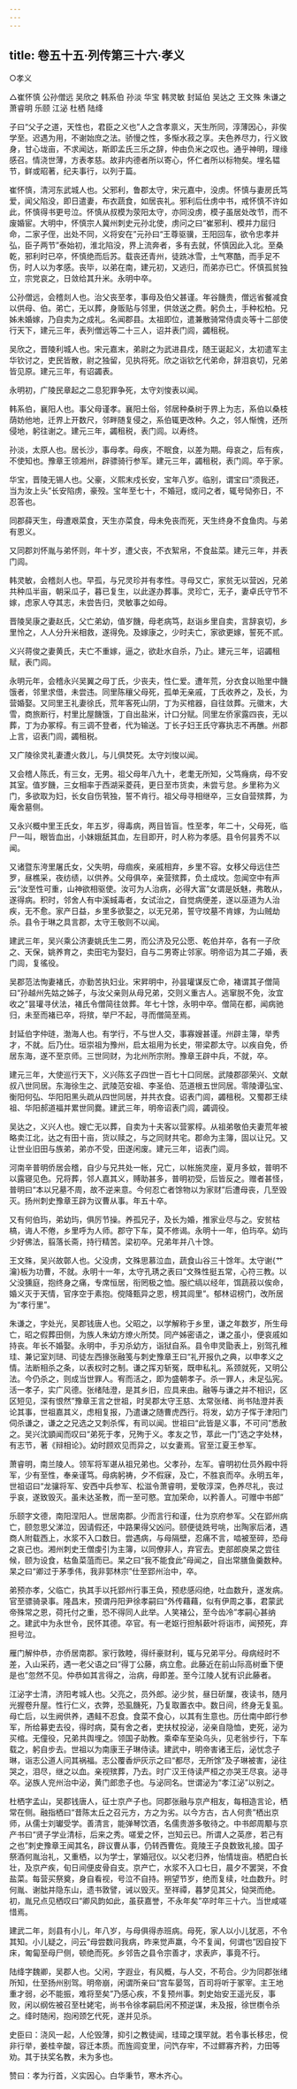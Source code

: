 ```yaml
---
---
---
```

title: 卷五十五·列传第三十六·孝义
---

○孝义

△崔怀慎  公孙僧远  吴欣之  韩系伯  孙淡  华宝  韩灵敏  封延伯  吴达之  王文殊  朱谦之  萧睿明  乐颐  江泌  杜栖  陆绛

子曰“父子之道，天性也，君臣之义也”人之含孝禀义，天生所同，淳薄因心，非俟学至。迟遇为用，不谢始庶之法。骄慢之性，多惭水菽之享。夫色养尽力，行义致身，甘心垅亩，不求闻达，斯即孟氏三乐之辞，仲由负米之叹也。通乎神明，理缘感召。情浇世薄，方表孝慈。故非内德者所以寄心，怀仁者所以标物矣。埋名韫节，鲜或昭著，纪夫事行，以列于篇。

崔怀慎，清河东武城人也。父邪利，鲁郡太守，宋元嘉中，没虏。怀慎与妻房氏笃爱，闻父陷没，即日遣妻，布衣蔬食，如居丧礼。邪利后仕虏中书，戒怀慎不许如此，怀慎得书更号泣。怀慎从叔模为荥阳太守，亦同没虏，模子虽居处改节，而不废婚宦。大明中，怀慎宗人冀州刺史元孙北使，虏问之曰“崔邪利、模并力屈归命，二家子侄，出处不同，义将安在”元孙曰“王尊驱骥，王阳回车，欲令忠孝并弘，臣子两节”泰始初，淮北陷没，界上流奔者，多有去就，怀慎因此入北。至桑乾，邪利时已卒，怀慎绝而后苏。载丧还青州，徒跣冰雪，土气寒酷，而手足不伤，时人以为孝感。丧毕，以弟在南，建元初，又逃归，而弟亦已亡。怀慎孤贫独立，宗党哀之，日敛给其升米。永明中卒。

公孙僧远，会稽剡人也。治父丧至孝，事母及伯父甚谨。年谷饑贵，僧远省餐减食以供母、伯。弟亡，无以葬，身贩贴与邻里，供敛送之费。躬负土，手种松柏。兄姊未婚嫁，乃自卖为之成礼。名闻郡县。太祖即位，遣兼散骑常侍虞炎等十二部使行天下，建元三年，表列僧远等二十三人，诏并表门闾，蠲租税。

吴欣之，晋陵利城人也。宋元嘉末，弟尉之为武进县戍，随王诞起义，太初遣军主华钦讨之，吏民皆散，尉之独留，见执将死。欣之诣钦乞代弟命，辞泪哀切，兄弟皆见原。建元三年，有诏蠲表。

永明初，广陵民章起之二息犯罪争死，太守刘悛表以闻。

韩系伯，襄阳人也。事父母谨孝。襄阳土俗，邻居种桑树于界上为志，系伯以桑枝荫妨他地，迁界上开数尺，邻畔随复侵之，系伯辄更改种。久之，邻人惭愧，还所侵地，躬往谢之。建元三年，蠲租税，表门闾。以寿终。

孙淡，太原人也。居长沙，事母孝。母疾，不眠食，以差为期。母哀之，后有疾，不使知也。豫章王领湘州，辟骠骑行参军。建元三年，蠲租税，表门闾。卒于家。

华宝，晋陵无锡人也。父豪，义熙末戍长安，宝年八岁。临别，谓宝曰“须我还，当为汝上头”长安陷虏，豪殁。宝年至七十，不婚冠，或问之者，辄号恸弥日，不忍答也。

同郡薛天生，母遭艰菜食，天生亦菜食，母未免丧而死，天生终身不食鱼肉。与弟有恩义。

又同郡刘怀胤与弟怀则，年十岁，遭父丧，不衣絮帛，不食盐菜。建元三年，并表门闾。

韩灵敏，会稽剡人也。早孤，与兄灵珍并有孝性。寻母又亡，家贫无以营凶，兄弟共种瓜半亩，朝采瓜子，暮已复生，以此遂办葬事。灵珍亡，无子，妻卓氏守节不嫁，虑家人夺其志，未尝告归，灵敏事之如母。

晋陵吴康之妻赵氏，父亡弟幼，值岁饑，母老病笃，赵诣乡里自卖，言辞哀切，乡里怜之，人人分升米相救，遂得免。及嫁康之，少时夫亡，家欲更嫁，誓死不贰。

义兴蒋俊之妻黄氏，夫亡不重嫁，逼之，欲赴水自杀，乃止。建元三年，诏蠲租赋，表门闾。

永明元年，会稽永兴吴翼之母丁氏，少丧夫，性仁爱。遭年荒，分衣食以贻里中饑饿者，邻里求借，未尝违。同里陈穰父母死，孤单无亲戚，丁氏收养之，及长，为营婚娶。又同里王礼妻徐氏，荒年客死山阴，丁为买棺器，自往敛葬。元徽末，大雪，商旅断行，村里比屋饑饿，丁自出盐米，计口分赋。同里左侨家露四丧，无以葬，丁为办冢椁。有三调不登者，代为输送。丁长子妇王氏守寡执志不再醮。州郡上言，诏表门闾，蠲租税。

又广陵徐灵礼妻遭火救儿，与儿俱焚死。太守刘悛以闻。

又会稽人陈氏，有三女，无男。祖父母年八九十，老耄无所知，父笃癃病，母不安其室。值岁饑，三女相率于西湖采菱莼，更日至市货卖，未尝亏怠。乡里称为义门，多欲取为妇，长女自伤茕独，誓不肯行。祖父母寻相继卒，三女自营殡葬，为庵舍墓侧。

又永兴概中里王氏女，年五岁，得毒病，两目皆盲。性至孝，年二十，父母死，临尸一叫，眼皆血出，小妹娥舐其血，左目即开，时人称为孝感。县令何昙秀不以闻。

又诸暨东洿里屠氏女，父失明，母痼疾，亲戚相弃，乡里不容。女移父母远住苎罗，昼樵采，夜纺绩，以供养。父母俱卒，亲营殡葬，负土成坟。忽闻空中有声云“汝至性可重，山神欲相驱使。汝可为人治病，必得大富”女谓是妖魅，弗敢从，遂得病。积时，邻舍人有中溪蜮毒者，女试治之，自觉病便差，遂以巫道为人治疾，无不愈。家产日益，乡里多欲娶之，以无兄弟，誓守坟墓不肯嫁，为山贼劫杀。县令于琳之具言郡，太守王敬则不以闻。

建武三年，吴兴乘公济妻姚氏生二男，而公济及兄公愿、乾伯并卒，各有一子欣之、天保，姚养育之，卖田宅为娶妇，自与二男寄止邻家。明帝诏为其二子婚，表门闾，复徭役。

吴郡范法恂妻褚氏，亦勤苦执妇业。宋昇明中，孙昙瓘谋反亡命，褚谓其子僧简曰“孙越州先姑之姊子，与汝父亲则从母兄弟，交则义重古人。逃窜脱不免，汝宜收之”昙瓘寻伏法，褚氏令僧简往敛葬。年七十馀，永明中卒。僧简在都，闻病驰归，未至而褚已卒，将殡，举尸不起，寻而僧简至焉。

封延伯字仲琏，渤海人也。有学行，不与世人交，事寡嫂甚谨。州辟主簿，举秀才，不就。后乃仕。垣崇祖为豫州，启太祖用为长史，带梁郡太守。以疾自免，侨居东海，遂不至京师。三世同财，为北州所宗附。豫章王辟中兵，不就，卒。

建元三年，大使巡行天下，义兴陈玄子四世一百七十口同居。武陵郡邵荣兴、文献叔八世同居。东海徐生之、武陵范安祖、李圣伯、范道根五世同居。零陵谭弘宝、衡阳何弘、华阳阳黑头疏从四世同居，并共衣食。诏表门闾，蠲租税。又蜀郡王续祖、华阳郝道福并累世同爨。建武三年，明帝诏表门闾，蠲调役。

吴达之，义兴人也。嫂亡无以葬，自卖为十夫客以营冢椁。从祖弟敬伯夫妻荒年被略卖江北，达之有田十亩，货以赎之，与之同财共宅。郡命为主簿，固以让兄。又让世业旧田与族弟，弟亦不受，田遂闲废。建元三年，诏表门闾。

河南辛普明侨居会稽，自少与兄共处一帐，兄亡，以帐施灵座，夏月多蚊，普明不以露寝见色。兄将葬，邻人嘉其义，赙助甚多，普明初受，后皆反之。赠者甚怪，普明曰“本以兄墓不周，故不逆来意。今何忍亡者馀物以为家财”后遭母丧，几至毁灭。扬州刺史豫章王辟为议曹从事。年五十卒。

又有何伯玙，弟幼玙，俱厉节操。养孤兄子，及长为婚，推家业尽与之。安贫枯槁，诲人不倦，乡里呼为人师。郡守下车，莫不修谒。永明十一年，伯玙卒。幼玙少好佛法，翦落长斋，持行精苦。梁初卒。兄弟年并八十馀。

王文殊，吴兴故鄣人也。父没虏，文殊思慕泣血，蔬食山谷三十馀年。太守谢{艹瀹}板为功曹，不就。永明十一年，太守孔琇之表曰“文殊性挺五常，心符三教。以父没獯庭，抱终身之痛，专席恒居，衔罔极之恤。服纻缟以经年，饵蔬菽以俟命，婚义灭于天情，官序空于素抱。傥降甄异之恩，榜其闾里”。郁林诏榜门，改所居为“孝行里”。

朱谦之，字处光，吴郡钱唐人也。父昭之，以学解称于乡里，谦之年数岁，所生母亡，昭之假葬田侧，为族人朱幼方燎火所焚。同产姊密语之，谦之虽小，便哀戚如持丧。年长不婚娶。永明中，手刃杀幼方，诣狱自系。县令申灵勖表上，别驾孔稚珪、兼记室刘琎、司徒左西掾张融笺与刺史豫章王曰“礼开报仇之典，以申孝义之情。法断相杀之条，以表权时之制。谦之挥刃斩冤，既申私礼。系颈就死，又明公法。今仍杀之，则成当世罪人。宥而活之，即为盛朝孝子。杀一罪人，未足弘宪。活一孝子，实广风德。张绪陆澄，是其乡旧，应具来由。融等与谦之并不相识，区区短见，深有恨然”豫章王言之世祖，时吴郡太守王慈、太常张绪、尚书陆澄并表论其事，世祖嘉其义，虑相复报，乃遣谦之随曹虎西行。将发，幼方子恽于津阳门伺杀谦之，谦之之兄选之又刺杀恽，有司以闻。世祖曰“此皆是义事，不可问”悉赦之。吴兴沈顗闻而叹曰“弟死于孝，兄殉于义。孝友之节，萃此一门”选之字处林，有志节，著《辩相论》。幼时顾欢见而异之，以女妻焉。官至江夏王参军。

萧睿明，南兰陵人。领军将军谌从祖兄弟也。父孝孙，左军。睿明初仕员外殿中将军，少有至性，奉亲谨笃。母病躬祷，夕不假寐，及亡，不胜哀而卒。永明五年，世祖诏曰“龙骧将军、安西中兵参军、松滋令萧睿明，爱敬淳深，色养尽礼，丧过乎哀，遂致毁灭。虽未达圣教，而一至可愍。宜加荣命，以矜善人。可赠中书郎”

乐颐字文德，南阳涅阳人。世居南郡。少而言行和谨，仕为京府参军。父在郢州病亡，颐忽思父涕泣，因请假还，中路果得父凶问。颐便徒跣号咷，出陶家后渚，遇商人附载西上，水浆不入口数日。尝遇病，与母隔壁，忍痛不言，啮被至碎，恐母之哀己也。湘州刺史王僧虔引为主簿，以同僚非人，弃官去。吏部郎庾杲之尝往候，颐为设食，枯鱼菜菹而已。杲之曰“我不能食此”母闻之，自出常膳鱼羹数种。杲之曰“卿过于茅季伟，我非郭林宗”仕至郢州治中，卒。

弟预亦孝，父临亡，执其手以托郢州行事王奂，预悲感闷绝，吐血数升，遂发病。官至骠骑录事。隆昌末，预谓丹阳尹徐孝嗣曰“外传藉藉，似有伊周之事，君蒙武帝殊常之恩，荷托付之重，恐不得同人此举。人笑褚公，至今齿冷”孝嗣心甚纳之。建武中为永世令，民怀其德。卒官。有一老妪行担斛蔌叶将诣市，闻预死，弃担号泣。

雁门解仲恭，亦侨居南郡。家行敦睦，得纤豪财利，辄与兄弟平分。母病经时不差，入山采药，遇一老父语之曰“得丁公藤，病立愈。此藤近在前山际高树垂下便是也”忽然不见。仲恭如其言得之，治病，母即差。至今江陵人犹有识此藤者。

江泌字士清，济阳考城人也。父亮之，员外郎。泌少贫，昼日斫屟，夜读书，随月光握卷升屋。性行仁义，衣弊，恐虱饑死，乃复取置衣中。数日间，终身无复虱。母亡后，以生阙供养，遇鲑不忍食。食菜不食心，以其有生意也。历仕南中郎行参军，所给募吏去役，得时病，莫有舍之者，吏扶杖投泌，泌亲自隐恤，吏死，泌为买棺。无僮役，兄弟共舆埋之。领国子助教。乘牵车至染乌头，见老翁步行，下车载之，躬自步去。世祖以为南康王子琳侍读。建武中，明帝害诸王后，泌忧念子琳，诣志公道人问其祸福。志公覆香炉灰示之曰“都尽，无所馀”及子琳被害，泌往哭之，泪尽，继之以血。亲视殡葬，乃去。时广汉王侍读严桓之亦哭王尽哀。泌寻卒。泌族人兖州治中泌，黄门郎悆子也。与泌同名。世谓泌为“孝江泌”以别之。

杜栖字孟山，吴郡钱唐人，征士京产子也。同郡张融与京产相友，每相造言论，栖常在侧。融指栖曰“昔陈太丘之召元方，方之为劣。以今方古，古人何贵”栖出京师，从儒士刘瓛受学。善清言，能弹琴饮酒，名儒贵游多敬待之。中书郎周颙与京产书曰“贤子学业清标，后来之秀。嗟爱之怀，岂知云已。所谓人之英彦，若己有之也”刺史豫章王闻其名，辟议曹从事，仍转西曹佐。竟陵王子良数致礼接。国子祭酒何胤治礼，又重栖，以为学士，掌婚冠仪。以父老归养，怡情垅亩。栖肥白长壮，及京产疾，旬日间便皮骨自支。京产亡，水浆不入口七日，晨夕不罢哭，不食盐菜。每营买祭奠，身自看视，号泣不自持。朔望节岁，绝而复续，吐血数升。时何胤、谢朏并隐东山，遗书敦譬，诫以毁灭。至祥禫，暮梦见其父，恸哭而绝。初，胤兄点见栖叹曰“卿风韵如此，虽获嘉誉，不永年矣”卒时年三十六。当世咸嗟惜焉。

建武二年，剡县有小儿，年八岁，与母俱得赤班病。母死，家人以小儿犹恶，不令其知。小儿疑之，问云“母尝数问我病，昨来觉声羸，今不复闻，何谓也”因自投下床，匍匐至母尸侧，顿绝而死。乡邻告之县令宗善才，求表庐，事竟不行。

陆绛字魏卿，吴郡人也。父闲，字遐业，有风概，与人交，不苟合。少为同郡张绪所知，仕至扬州别驾。明帝崩，闲谓所亲曰“宫车晏驾，百司将听于冢宰。主王地重才弱，必不能振，难将至矣”乃感心疾，不复预州事。刺史始安王遥光反，事败，闲以纲佐被召至杜姥宅，尚书令徐孝嗣启闲不预逆谋，未及报，徐世檦令杀之。绛时随闲，抱闲颈乞代死，遂并见杀。

史臣曰：浇风一起，人伦毁薄，抑引之教徒闻，珪璋之璞罕就。若令事长移忠，傥非行举，姜桂辛酸，容迁本质。而旌闾变里，问饩存牢，不过鳏寡齐矜，力田等劝。其于扶奖名教，未为多也。

赞曰：孝为行首，义实因心。白华秉节，寒木齐心。

